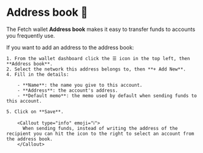 
# Address book 📖

The Fetch wallet **Address book** makes it easy to transfer funds to accounts you frequently use.

If you want to add an address to the address book:

    1. From the wallet dashboard click the ☰ icon in the top left, then **Address book**.
    2. Select the network this address belongs to, then **+ Add New**.
    4. Fill in the details:

        - **Name**: the name you give to this account.
        - **Address**: the account's address.
        - **Default memo**: the memo used by default when sending funds to this account.

    5. Click on **Save**.

        <Callout type="info" emoji="ℹ️">
          When sending funds, instead of writing the address of the recipient you can hit the icon to the right to select an account from the address book.
        </Callout>
